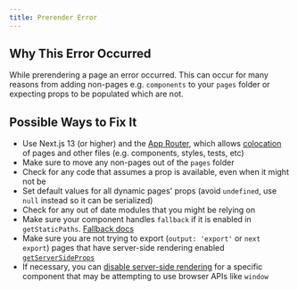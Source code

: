 ```yaml
---
title: Prerender Error
---
```


## Why This Error Occurred

While prerendering a page an error occurred. This can occur for many reasons from adding non-pages e.g. `components` to your `pages` folder or expecting props to be populated which are not.

## Possible Ways to Fix It

- Use Next.js 13 (or higher) and the [App Router](/docs#app-router-vs-pages-router), which allows [colocation](/docs/app/building-your-application/routing#colocation) of pages and other files (e.g. components, styles, tests, etc)
- Make sure to move any non-pages out of the `pages` folder
- Check for any code that assumes a prop is available, even when it might not be
- Set default values for all dynamic pages' props (avoid `undefined`, use `null` instead so it can be serialized)
- Check for any out of date modules that you might be relying on
- Make sure your component handles `fallback` if it is enabled in `getStaticPaths`. [Fallback docs](/docs/pages/api-reference/functions/get-static-paths#fallback-false)
- Make sure you are not trying to export (`output: 'export'` or `next export`) pages that have server-side rendering enabled [`getServerSideProps`](/docs/pages/building-your-application/data-fetching/get-server-side-props)
- If necessary, you can [disable server-side rendering](https://nextjs.org/docs/pages/building-your-application/optimizing/lazy-loading#with-no-ssr) for a specific component that may be attempting to use browser APIs like `window`
